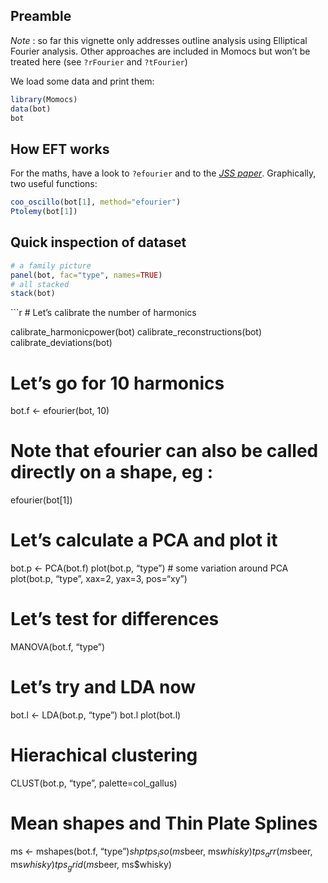 
<!--
%\VignetteEngine{knitr::knitr}
%\VignetteIndexEntry{Outline analysis}
-->

## Preamble
*Note* : so far this vignette only addresses outline analysis using Elliptical Fourier analysis. Other approaches are included in Momocs but won't be treated here (see `?rFourier` and `?tFourier`)

We load some data and print them:
```r
library(Momocs)
data(bot)
bot
```

## How EFT works
For the maths, have a look to `?efourier` and to the [*JSS paper*](http://www.jstatsoft.org/v56/i13). Graphically, two useful functions:
```r
coo_oscillo(bot[1], method="efourier")
Ptolemy(bot[1])
```

## Quick inspection of dataset
```r
# a family picture
panel(bot, fac="type", names=TRUE)
# all stacked
stack(bot)
````

```r
# Let's calibrate the number of harmonics

calibrate_harmonicpower(bot)
calibrate_reconstructions(bot)
calibrate_deviations(bot)

# Let's go for 10 harmonics
bot.f <- efourier(bot, 10)

# Note that efourier can also be called directly on a shape, eg :
efourier(bot[1])

# Let's calculate a PCA and plot it
bot.p <- PCA(bot.f)
plot(bot.p, "type")
# some variation around PCA
plot(bot.p, "type", xax=2, yax=3, pos="xy")

# Let's test for differences
MANOVA(bot.f, "type")

# Let's try and LDA now
bot.l <- LDA(bot.p, "type")
bot.l
plot(bot.l)

# Hierachical clustering
CLUST(bot.p, "type", palette=col_gallus)

# Mean shapes and Thin Plate Splines
ms <- mshapes(bot.f, "type")$shp
tps_iso(ms$beer, ms$whisky)
tps_arr(ms$beer, ms$whisky)
tps_grid(ms$beer, ms$whisky)


